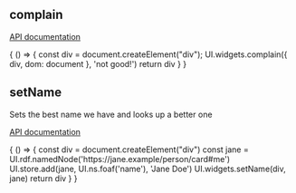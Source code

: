 

<Meta title="Display"/>

## complain

[API documentation](https://solid.github.io/solid-ui/Documentation/api/modules/_widgets_buttons_.html#complain)

<Canvas>
  <Story name="complain">
    {
      () => {
        const div = document.createElement("div");
        UI.widgets.complain({ div, dom: document }, 'not good!')
        return div
      }
    }
  </Story>
</Canvas>

## setName

Sets the best name we have and looks up a better one

[API documentation](https://solid.github.io/solid-ui/Documentation/api/modules/_widgets_buttons_.html#setname)

<Canvas>
  <Story name="setName">
    {
      () => {
        const div = document.createElement("div")
        const jane = UI.rdf.namedNode('https://jane.example/person/card#me')
        UI.store.add(jane, UI.ns.foaf('name'), 'Jane Doe')
        UI.widgets.setName(div, jane)
        return div
      }
    }
  </Story>
</Canvas>
